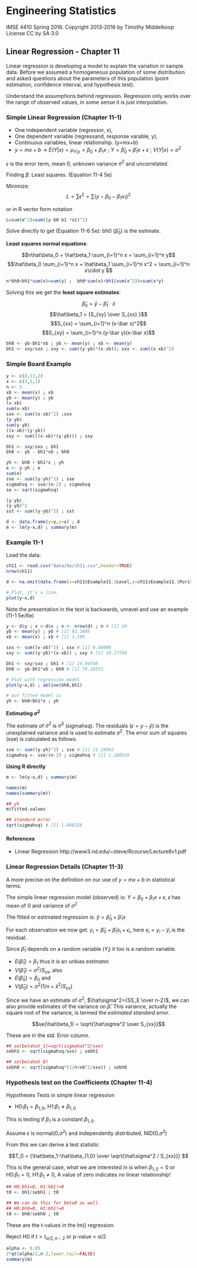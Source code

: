 # Engineering Statistics
IMSE 4410 Spring 2016. Copyright 2013-2016 by Timothy Middelkoop License CC by SA 3.0

## Linear Regression - Chapter 11

Linear regression is developing a model to explain the variation in sample data.  Before we assumed a homogeneous population of some distribution and asked questions about the parameters of this population (point estimation, confidence interval, and hypothesis test).

Understand the assumptions behind regression.  Regression only works over the range of observed values, in some sense it is just interpolation.

### Simple Linear Regression (Chapter 11-1)

* One independent variable (regressor, x), 
* One dependent variable (regressand, response varable, y), 
* Continuous variables, linear relationship. (y=mx+b)
* $y=mx+b$ -> $E(Y|x) = \mu_{Y|x} = \beta_0+\beta_1 x$ ; $Y=\hat\beta_0+\hat\beta_1 x + \epsilon$ ; $V(Y|x) = \sigma^2$

$\epsilon$ is the error term, mean 0, unknown variance $\sigma^2$ and uncorrelated.

Finding $\beta$: Least squares. (Equation 11-4 5e)

Minimize: 
$$ L=\sum \epsilon^2=\sum (y-\beta_0-\beta_1 x_1)^2$$
 
or in R vector form notation
```r
L=sum(e^2)=sum((y-b0-b1 *x1)^2)
```

Solve directly to get (Equation 11-6 5e): bh0 ($\hat\beta_0$) is the estimate.

**Least squares normal equations**:

$$n\hat\beta_0 + \hat\beta_1 \sum_{i=1}^n x = \sum_{i=1}^n y$$
$$\hat\beta_0 \sum_{i=1}^n x + \hat\beta_1 \sum_{i=1}^n x^2 = \sum_{i=1}^n x\cdot y $$

```r
n*bh0+bh1*sum(x)=sum(y) ;  bh0*sum(x)+bh1(sum(x^2))=sum(x*y)
```

Solving this we get the **least square estimates**:

$$\hat\beta_0 = \bar y - \hat\beta_1 \cdot \bar x$$
$$\hat\beta_1 = {S_{xy} \over S_{xx} }$$
$$S_{xx} = \sum_{i=1}^n (x-\bar x)^2$$
$$S_{xy} = \sum_{i=1}^n (y-\bar y)(x-\bar x)$$

```r
bh0 <- yb-bh1*xb ; yb <- mean(y) ; xb <- mean(y)
bh1 <- sxy/sxx ; sxy <- sum((y-yb)*(x-xb)); sxx <- sum((x-xb)^2)
```

### Simple Board Example
```r
y <- c(8,11,2)
x <- c(3,5,1)
n <- 3
xb <- mean(x) ; xb
yb <- mean(y) ; yb
(x-xb)
sum(x-xb)
sxx <- sum((x-xb)^2) ;sxx
(y-yb)
sum(y-yb)
((x-xb)*(y-yb))
sxy <- sum(((x-xb)*(y-yb))) ; sxy

bh1 <- sxy/sxx ; bh1
bh0 <- yb - bh1*xb ; bh0

yh <- bh0 + bh1*x ; yh
e <- y-yh ; e
sum(e)
sse <- sum((y-yh)^2) ; sse
sigmahsq <- sse/(n-2) ; sigmahsq
se <- sqrt(sigmahsq)

(y-yb)
(y-yb)^2
sst <- sum((y-yb)^2) ; sst

d <- data.frame(y=y,x=x) ; d
m <- lm(y~x,d) ; summary(m)

```



### Example 11-1
Load the data:
```r
ch11 <- read.csv("data/5e/ch11.csv",header=TRUE)
nrow(ch11)

d <- na.omit(data.frame(x=ch11$Example11.1Level,y=ch11$Example11.1Purity)) ; n <- nrow(d) ; n # [1] 20

# Plot, it's a line.
plot(y~x,d)

```

Note the presentation in the text is backwards, unravel and use an example (11-1 5e/6e)


```r
y <- d$y ; x <-d$x ; n <- nrow(d) ; n # [1] 20
yb <- mean(y) ; yb # [1] 92.1605 
xb <- mean(x) ; xb # [1] 1.196

sxx <- sum((x-xb)^2) ; sxx # [1] 0.68088
sxy <- sum((y-yb)*(x-xb)) ; sxy # [1] 10.17744

bh1 <- sxy/sxx ; bh1 # [1] 14.94748
bh0 <- yb-bh1*xb ; bh0 # [1] 74.28331

# Plot with regression model
plot(y~x,d) ; abline(bh0,bh1)

# our fitted model is 
yh <- bh0+bh1*x ; yh
```

**Estimating $\sigma^2$**

The estimate of $\sigma^2$ is $\hat\sigma^2$ (sigmahsq). The residuals ($\epsilon=y-\hat y$) is the unexplained variance and is used to estimate $\sigma^2$. The error sum of squares (sse) is calculated as follows.  

```r
sse <- sum((y-yh)^2) ; sse # [1] 21.24982
sigmahsq <- sse/(n-2) ; sigmahsq # [1] 1.180545
```

**Using R directly**

```r

m <- lm(y~x,d) ; summary(m)

names(m)
names(summary(m))

## yh
m$fitted.values

## standard error
sqrt(sigmahsq) # [1] 1.086529

```

#### References
* Linear Regression http://www3.nd.edu/~steve/Rcourse/Lecture8v1.pdf


### Linear Regression Details (Chapter 11-3)

A more precise on the definition on our use of $y=mx+b$ in statistical terms.

The simple linear regression model (observed) is: $Y = \beta_0 + \beta_1 x + \epsilon$,
$\epsilon$ has mean of $0$ and variance of $\sigma^2$

The fitted or estimated regression is: $\hat y = \hat\beta_0 + \hat\beta_1 x$

For each observation we now get: $y_i = \hat\beta_0 + \hat\beta_1 x_i + \epsilon_i$, here
 $e_i = y_i-\hat y_i$ is the residual.

Since $\hat\beta_1$ depends on a random variable ($Y_i$) it too is a random variable.

* $E(\hat\beta_1)=\beta_1$ thus it is an unbias estimator.
* $V(\hat\beta_1)=\sigma^2/S_{xx}$, also
* $E(\hat\beta_0)=\beta_0$ and 
* $V(\hat\beta_0)=\sigma^2(1/n+\bar x^2/S_{xx})$

Since we have an estimate of $\sigma^2$, $\hat\sigma^2={SS_E \over n-2}$, we can also provide estimates of the variance on $\hat\beta$. This variance, actually the square root of the variance, 
is termed the *estimated standard error*.

$$se(\hat\beta_1) = \sqrt{\hat\sigma^2 \over S_{xx}}$$

These are in the std. Error column.


```r

## se(betahat_1)=sqrt(sigmahat^2/sxx)
sebh1 <- sqrt(sigmahsq/sxx) ; sebh1

## se(betahat_0)
sebh0 <- sqrt(sigmahsq*(1/n+xb^2/sxx)) ; sebh0
```

### Hypothesis test on the Coefficients (Chapter 11-4)

Hypotheses Tests in simple linear regression

* H0:$\beta_1=\beta_{1,0}$, H1:$\beta_1 \ne \beta_{1,0}$

This is testing if $\beta_1$ is a constant $\beta_{1,0}$.

Assume $\epsilon$ is normal($0$,$\sigma^2$) and independently distributed, NID($0$,$\sigma^2$)

From this we can derive a test statistic

$$T_0 = {\hat\beta_1-\hat\beta_{1,0} \over \sqrt{\hat\sigma^2 / S_{xx}}} $$

This is the general case, what we are interested in is when $\beta_{1,0}=0$ or
H0:$\beta_1 = 0$, H1:$\beta_1 \ne 0$,
A value of zero indicates no linear relationship!

```r
## H0:bh1=0, H1:hb1!=0
t0 <- bh1/sebh1 ; t0

## We can do this for beta0 as well.
## H0:bh0=0, H1:bh1!=0
t0 <- bh0/sebh0 ; t0
```

These are the t-values in the lm() regression.

Reject H0 if $t>t_{\alpha/2,n-2}$ or p-value < $\alpha/2$

```r
alpha <- 0.05
2*qt(alpha/2,n-2,lower.tail=FALSE)
summary(m)
```

